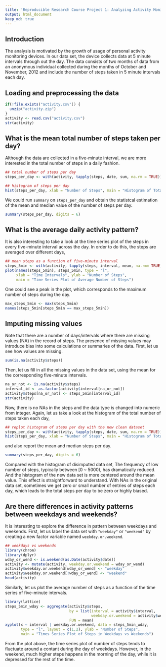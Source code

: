 ```yaml
---
title: 'Reproducible Research Course Project 1: Analyzing Activity Monitoring Data'
output: html_document
keep_md: true
---
```


## Introduction
The analysis is motivated by the growth of usage of personal activity monitoring devices. In our data set, the device collects data at 5 minute intervals through out the day. The data consists of two months of data from an anonymous individual collected during the months of October and November, 2012 and include the number of steps taken in 5 minute intervals each day.  

## Loading and preprocessing the data
```r
if(!file.exists("activity.csv")) {
  unzip("activity.zip")
}
activity <- read.csv("activity.csv")
str(activity)
```

## What is the mean total number of steps taken per day?
Although the data are collected in a five-minute interval, we are more interested in the total number of steps in a daily fashion.
```r
## total number of steps per day
steps_per_day <- with(activity, tapply(steps, date, sum, na.rm = TRUE))

## histogram of steps per day
hist(steps_per_day, xlab = "Number of Steps", main = "Histogram of Total Steps Per Day")
```

We could run `summary` on `steps_per_day` and obtain the statistcal estimation of the mean and median value of the number of steps per day.
```r
summary(steps_per_day, digits = 6)
```

## What is the average daily activity pattern?
It is also interesting to take a look at the time series plot of the steps in every five-minute interval across the day. In order to do this, the steps are averaged over different days,
```r
## mean steps as a function of five-minute interval
steps_5min <- with(activity, tapply(steps, interval, mean, na.rm= TRUE))
plot(names(steps_5min), steps_5min, type = "l",
     xlab = "Time Intervals", ylab = "Number of Steps",
     main = "Time Series Plot of Average Number of Steps")
```

One could see a peak in the plot, which corresponds to the maximum number of steps during the day.
```r
max_steps_5min <- max(steps_5min)
names(steps_5min[steps_5min == max_steps_5min])
```

## Imputing missing values
Note that there are a number of days/intervals where there are missing values (NA) in the record of steps. The presence of missing values may introduce bias into some calculations or summaries of the data. First, let us see how values are missing. 
```r
sum(is.na(activity$steps))
```

Then, let us fill in all the missing values in the data set, using the mean for the corresponding five-minute intervals.
```r
na_or_not <- is.na(activity$steps)
interval_id <- as.factor(activity$interval[na_or_not])
activity$steps[na_or_not] <- steps_5min[interval_id]
str(activity)
```

Now, there is no NAs in the steps and the data type is changed into numeric from integer. Again, let us take a look at the histogram of the total number of steps taken each day,
```r
## replot histogram of steps per day with the new clean dataset
steps_per_day <- with(activity, tapply(steps, date, sum, na.rm = TRUE))
hist(steps_per_day, xlab = "Number of Steps", main = "Histogram of Total Steps Per Day")
```

and also report the mean and median steps per day.
```r
summary(steps_per_day, digits = 6)
```
Compared with the histogram of disimputed data set, The frequency of low number of steps, typically between [0 ~ 5000), has dramatically reduced. And the histogram of the new data set is more centered around the mean value. This effect is straightforward  to understand. With NAs in the original data set, sometimes we get zero or small number of entries of steps each day, which leads to the total steps per day to be zero or highly biased.

## Are there differences in activity patterns between weekdays and weekends?
It is interesting to explore the difference in pattern between weekdays and weekends. First, let us label the data set with `"weekday"` or `"weekend"` by creating a new factor variable named `weekday.or.weekend`.
```r
## weekdays vs weekends
library(chron)
library(dplyr)
wday_or_wend <- is.weekend(as.Date(activity$date))
activity <- mutate(activity, weekday.or.weekend = wday_or_wend)
activity$weekday.or.weekend[wday_or_wend] <- "weekday"
activity$weekday.or.weekend[!wday_or_wend] <- "weekend"
head(activity)
```

Similarly, let us plot the average number of steps as a function of the time series of five-minute intervals.
```r
library(lattice)
steps_5min_wday <- aggregate(activity$steps, 
                             by = list(interval = activity$interval, 
                                       weekday.or.weekend = activity$weekday.or.weekend), 
                             FUN = mean)
xyplot(x ~ interval | weekday.or.weekend, data = steps_5min_wday, 
       type = "l", layout = c(1,2), ylab = "Number of Steps",
       main = "Times Series Plot of Steps in Weekdays vs Weekends")
```

From the plot above, the time series plot of number of steps tends to fluctuate around a contant during the day of weekdays. However, in the weekend, much higher steps happens in the morning of the day, while it is depressed for the rest of the time.




